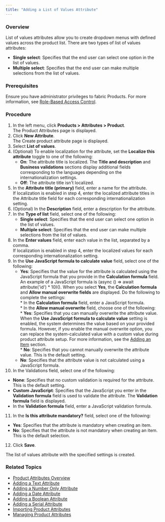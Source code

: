 ```yaml
---
title: "Adding a List of Values Attribute"
---
```


### Overview

List of values attributes allow you to create dropdown menus with defined values across the product list. There are two types of list of values attributes:

* **Single select**: Specifies that the end user can select one option in the list of values.
* **Multiple select**: Specifies that the end user can make multiple selections from the list of values.

### Prerequisites

Ensure you have administrator privileges to fabric Products. For more information, see [Role-Based Access Control](/docs/role-based-access-control).

### Procedure

1. In the left menu, click **Products > Attributes > Product**.  
The Product Attributes page is displayed.
2. Click **New Attribute**.  
The Create product attribute page is displayed.
3. Select **List of values**.
4. (Optional) To enable localization for the attribute, set the **Localize this attribute** toggle to one of the following:  
   * **On**: The attribute title is localized. The **Title and description** and **Business validations** sections display additional fields corresponding to the languages depending on the internationalization settings.  
   * **Off**: The attribute title isn't localized.
5. In the **Attribute title (primary)** field, enter a name for the attribute.  
If localization is enabled in step 4, enter the localized attribute titles in the Attribute title field for each corresponding internationalization setting.
6. (Optional) In the **Description** field, enter a description for the attribute.
7. In the **Type of list** field, select one of the following:  
   * **Single select**: Specifies that the end user can select one option in the list of values.  
   * **Multiple select**: Specifies that the end user can make multiple selections from the list of values.
8. In the **Enter values** field, enter each value in the list, separated by a comma.  
If localization is enabled in step 4, enter the localized values for each corresponding internationalization setting.
9. In the **Use JavaScript formula to calculate value** field, select one of the following:  
   * **Yes**: Specifies that the value for the attribute is calculated using the JavaScript formula that you provide in the **Calculation formula** field. An example of a JavaScript formula is (async () => await attribute('id') \* 10)(). When you select **Yes**, the **Calculation formula** and **Allow manual overwrite fields** are displayed. Do the following to complete the settings:  
         * In the **Calculation formula** field, enter a JavaScript formula.  
         * In the **Allow manual overwrite** field, choose one of the following:  
                  * **Yes**: Specifies that you can manually overwrite the attribute value. When the **Use JavaScript formula to calculate value** setting is enabled, the system determines the value based on your provided formula. However, if you enable the manual overwrite option, you can replace the system-calculated value with a custom value during product attribute setup. For more information, see the [Adding an Item](/docs/products-adding-item) section.  
                  * **No**: Specifies that you cannot manually overwrite the attribute value. This is the default setting.  
   * **No**: Specifies that the attribute value is not calculated using a JavaScript formula.
10. In the Validations field, select one of the following:  
   * **None**: Specifies that no custom validation is required for the attribute. This is the default setting.  
   * **Custom JavaScript**: Specifies that the JavaScript you enter in the **Validation formula** field is used to validate the attribute. The **Validation formula** field is displayed.  
   * In the **Validation formula** field, enter a JavaScript validation formula.
11. In the **Is this attribute mandatory?** field, select one of the following:  
   * **Yes**: Specifies that the attribute is mandatory when creating an item.  
   * **No**: Specifies that the attribute is not mandatory when creating an item. This is the default selection.
12. Click **Save**.

The list of values attribute with the specified settings is created.

### Related Topics

* [Product Attributes Overview](/docs/product-attributes-overview)
* [Adding a Text Attribute](/docs/products-adding-text-attribute)
* [Adding a Number Only Attribute](/docs/products-adding-number-attribute)
* [Adding a Date Attribute](/docs/products-adding-date-attribute)
* [Adding a Boolean Attribute](/docs/products-adding-boolean-attribute)
* [Adding a Serial Attribute](/docs/products-adding-serial-attribute)
* [Importing Product Attributes](/docs/products-importing-product-attributes)
* [Managing Product Attributes](/docs/products-managing-product-attributes)